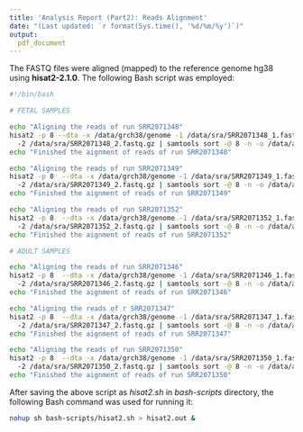 ```yaml
---
title: 'Analysis Report (Part2): Reads Alignment'
date: "(Last updated: `r format(Sys.time(), '%d/%m/%y')`)"
output:
  pdf_document
---
```


The FASTQ files were aligned (mapped) to the reference genome hg38 using **hisat2-2.1.0**.  The following Bash script was employed:

```bash
#!/bin/bash

# FETAL SAMPLES

echo "Aligning the reads of run SRR2071348"
hisat2 -p 8 --dta -x /data/grch38/genome -1 /data/sra/SRR2071348_1.fastq.gz \ 
  -2 /data/sra/SRR2071348_2.fastq.gz | samtools sort -@ 8 -n -o /data/align/SRR2071348.bam
echo "Finished the aignment of reads of run SRR2071348"

echo "Aligning the reads of run SRR2071349"
hisat2 -p 8  --dta -x /data/grch38/genome -1 /data/sra/SRR2071349_1.fastq.gz \ 
  -2 /data/sra/SRR2071349_2.fastq.gz | samtools sort -@ 8 -n -o /data/align/SRR2071349.bam
echo "Finished the aignment of reads of run SRR2071349"

echo "Aligning the reads of run SRR2071352"
hisat2 -p 8  --dta -x /data/grch38/genome -1 /data/sra/SRR2071352_1.fastq.gz \ 
  -2 /data/sra/SRR2071352_2.fastq.gz | samtools sort -@ 8 -n -o /data/align/SRR2071352.bam
echo "Finished the aignment of reads of run SRR2071352"

# ADULT SAMPLES

echo "Aligning the reads of run SRR2071346"
hisat2 -p 8  --dta -x /data/grch38/genome -1 /data/sra/SRR2071346_1.fastq.gz \ 
  -2 /data/sra/SRR2071346_2.fastq.gz | samtools sort -@ 8 -n -o /data/align/SRR2071346.bam
echo "Finished the aignment of reads of run SRR2071346"

echo "Aligning the reads of r SRR2071347"
hisat2 -p 8  --dta -x /data/grch38/genome -1 /data/sra/SRR2071347_1.fastq.gz \ 
  -2 /data/sra/SRR2071347_2.fastq.gz | samtools sort -@ 8 -n -o /data/align/SRR2071347.bam
echo "Finished the aignment of reads of run SRR2071347"

echo "Aligning the reads of run SRR2071350"
hisat2 -p 8  --dta -x /data/grch38/genome -1 /data/sra/SRR2071350_1.fastq.gz \ 
  -2 /data/sra/SRR2071350_2.fastq.gz | samtools sort -@ 8 -n -o /data/align/SRR2071350.bam
echo "Finished the aignment of reads of run SRR2071350"
```

After saving the above script as *hisat2.sh* in *bash-scripts* directory, the following Bash command was used for running it:

```bash
nohup sh bash-scripts/hisat2.sh > hisat2.out &
```
